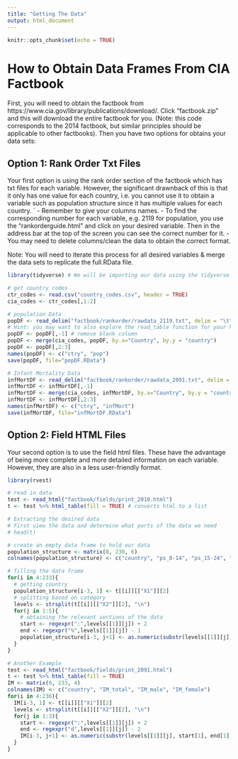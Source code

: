 ```yaml
---
title: "Getting The Data"
output: html_document
---
```


```r
knitr::opts_chunk$set(echo = TRUE)
```

# How to Obtain Data Frames From CIA Factbook
First, you will need to obtain the factbook from https://www.cia.gov/library/publications/download/. Click "factbook.zip" and this will download the entire factbook for you. (Note: this code corresponds to the 2014 factbook, but similar principles should be applicable to other factbooks). Then you have two options for obtains your data sets:

## Option 1: Rank Order Txt Files
Your first option is using the rank order section of the factbook which has txt files for each variable. However, the significant drawnback of this is that it only has one value for each country, i.e. you cannot use it to obtain a variable such as population structure since it has multiple values for each country. 
`
- Remember to give your columns names.
- To find the corresponding number for each variable, e.g. 2119 for population, you use the "rankorderguide.html" and click on your desired variable. Then in the address bar at the top of the screen you can see the correct number for it.
- You may need to delete columns/clean the data to obtain the correct format.

Note: You will need to iterate this process for all desired variables & merge the data sets to replicate the full.RData file. 
 
```r
library(tidyverse) # We will be importing our data using the tidyverse library

# get country codes
ctr_codes <- read.csv("country_codes.csv", header = TRUE)
cia_codes <- ctr_codes[,1:2]

# population Data
popDF <- read_delim("factbook/rankorder/rawdata_2119.txt", delim = "\t", col_names = c("X1", "country","pop"), col_types = list(col_integer(), col_character(), col_number()))
# Hint: you may want to also explore the read_table function for your homework
popDF <- popDF[,-1] # remove blank column
popDF <- merge(cia_codes, popDF, by.x="Country", by.y = "country") 
popDF <- popDF[,2:3]
names(popDF) <- c("ctry", "pop")
save(popDF, file="popDF.RData")

# Infant Mortality Data 
infMortDF <- read_delim("factbook/rankorder/rawdata_2091.txt", delim = "\t", col_names = c("X1", "country","infMort"), col_types = list(col_integer(), col_character(), col_number()))
infMortDF <- infMortDF[,-1]
infMortDF <- merge(cia_codes, infMortDF, by.x="Country", by.y = "country")
infMortDF <- infMortDF[,2:3]
names(infMortDF) <- c("ctry", "infMort")
save(infMortDF, file="infMortDF.RData")

```
## Option 2: Field HTML Files
Your second option is to use the field html files. These have the advantage of being more complete and more detailed information on each variable. However, they are also in a less user-friendly format.

```r
library(rvest)

# read in data
test <- read_html("factbook/fields/print_2010.html")
t <- test %>% html_table(fill = TRUE) # converts html to a list

# Extracting the desired data
# First view the data and determine what parts of the data we need
# head(t)

# create an empty data frame to hold our data
population_structure <- matrix(0, 230, 6)
colnames(population_structure) <- c("country", "ps_0-14", "ps_15-24", "ps_25-54", "ps_55-64", "ps_65+")

# filling the data frame
for(i in 4:233){
  # getting country
  population_structure[i-3, 1] <- t[[i]][["X1"]][2]
  # splitting based on category
  levels <- strsplit(t[[i]][["X2"]][2], "\n")
  for(j in 1:5){
    # obtaining the relevant sections of the data
    start <- regexpr(":",levels[[1]][j]) + 2
    end <- regexpr("%",levels[[1]][j]) - 1
    population_structure[i-3, j+1] <- as.numeric(substr(levels[[1]][j], start, end))
  }
}

# Another Example
test <- read_html("factbook/fields/print_2091.html")
t <- test %>% html_table(fill = TRUE)
IM <- matrix(0, 233, 4)
colnames(IM) <- c("country", "IM_total", "IM_male", "IM_female")
for(i in 4:236){
  IM[i-3, 1] <- t[[i]][["X1"]][2]
  levels <- strsplit(t[[i]][["X2"]][2], "\n")
  for(j in 1:3){
    start <- regexpr(":",levels[[1]][j]) + 2
    end <- regexpr("d",levels[[1]][j]) - 2
    IM[i-3, j+1] <- as.numeric(substr(levels[[1]][j], start[1], end[1]))
  }
}
```

 